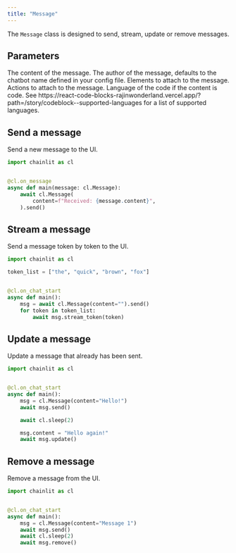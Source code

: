 ```yaml
---
title: "Message"
---
```


The `Message` class is designed to send, stream, update or remove messages.

## Parameters

<ParamField path="content" type="str">
  The content of the message.
</ParamField>
<ParamField path="author" type="str" optional>
  The author of the message, defaults to the chatbot name defined in your config
  file.
</ParamField>
<ParamField path="elements" type="Element[]" optional>
  Elements to attach to the message.
</ParamField>
<ParamField path="actions" type="Action[]" optional>
  Actions to attach to the message.
</ParamField>
<ParamField path="language" type="str" optional>
  Language of the code if the content is code. See
  https://react-code-blocks-rajinwonderland.vercel.app/?path=/story/codeblock--supported-languages
  for a list of supported languages.
</ParamField>

## Send a message

Send a new message to the UI.

```python
import chainlit as cl


@cl.on_message
async def main(message: cl.Message):
    await cl.Message(
        content=f"Received: {message.content}",
    ).send()
```

## Stream a message

Send a message token by token to the UI.

```python
import chainlit as cl

token_list = ["the", "quick", "brown", "fox"]


@cl.on_chat_start
async def main():
    msg = await cl.Message(content="").send()
    for token in token_list:
        await msg.stream_token(token)
```

## Update a message

Update a message that already has been sent.

```python
import chainlit as cl


@cl.on_chat_start
async def main():
    msg = cl.Message(content="Hello!")
    await msg.send()

    await cl.sleep(2)

    msg.content = "Hello again!"
    await msg.update()
```

## Remove a message

Remove a message from the UI.

```python
import chainlit as cl


@cl.on_chat_start
async def main():
    msg = cl.Message(content="Message 1")
    await msg.send()
    await cl.sleep(2)
    await msg.remove()
```
